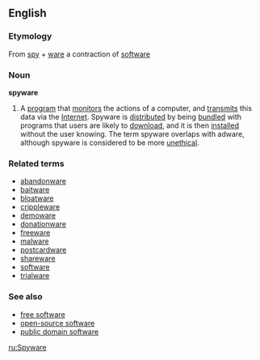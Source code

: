 {{wikipedia}}
==English==

===Etymology===
From [[spy]] + [[ware]] a contraction of [[software]]

===Noun===
'''spyware'''

#{{cattag|Internet}} A [[program]] that [[monitor]]s the actions of a computer, and [[transmit]]s this data via the [[Internet]]. Spyware is [[distribute]]d by being [[bundle]]d with programs that users are likely to [[download]], and it is then [[install]]ed without the user knowing. The term spyware overlaps with adware, although spyware is considered to be more [[unethical]].

===Related terms===
*[[abandonware]]
*[[baitware]]
*[[bloatware]]
*[[crippleware]]
*[[demoware]]
*[[donationware]]
*[[freeware]]
*[[malware]]
*[[postcardware]]
*[[shareware]]
*[[software]]
*[[trialware]]

===See also===
*[[free software]]
*[[open-source software]]
*[[public domain software]]

[[ru:Spyware]]